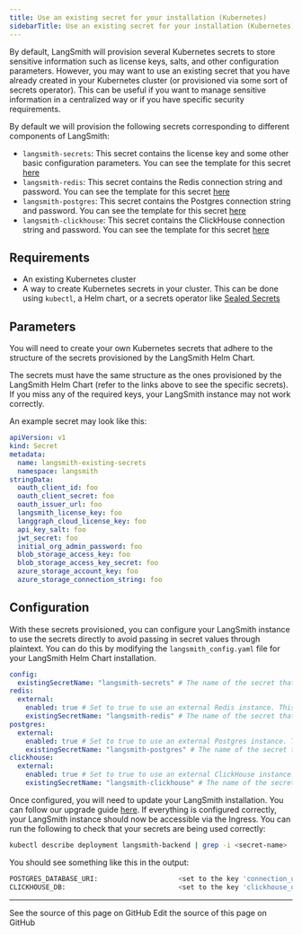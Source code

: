 ```yaml
---
title: Use an existing secret for your installation (Kubernetes)
sidebarTitle: Use an existing secret for your installation (Kubernetes)
---
```


By default, LangSmith will provision several Kubernetes secrets to store sensitive information such as license keys, salts, and other configuration parameters. However, you may want to use an existing secret that you have already created in your Kubernetes cluster (or provisioned via some sort of secrets operator). This can be useful if you want to manage sensitive information in a centralized way or if you have specific security requirements.

By default we will provision the following secrets corresponding to different components of LangSmith:

* `langsmith-secrets`: This secret contains the license key and some other basic configuration parameters. You can see the template for this secret [here](https://github.com/langchain-ai/helm/blob/main/charts/langsmith/templates/secrets.yaml)
* `langsmith-redis`: This secret contains the Redis connection string and password. You can see the template for this secret [here](https://github.com/langchain-ai/helm/blob/main/charts/langsmith/templates/redis/secrets.yaml)
* `langsmith-postgres`: This secret contains the Postgres connection string and password. You can see the template for this secret [here](https://github.com/langchain-ai/helm/blob/main/charts/langsmith/templates/postgres/secrets.yaml)
* `langsmith-clickhouse`: This secret contains the ClickHouse connection string and password. You can see the template for this secret [here](https://github.com/langchain-ai/helm/blob/main/charts/langsmith/templates/clickhouse/secrets.yaml)

## Requirements

* An existing Kubernetes cluster
* A way to create Kubernetes secrets in your cluster. This can be done using `kubectl`, a Helm chart, or a secrets operator like [Sealed Secrets](https://github.com/bitnami-labs/sealed-secrets)

## Parameters

You will need to create your own Kubernetes secrets that adhere to the structure of the secrets provisioned by the LangSmith Helm Chart.

<Warning>
The secrets must have the same structure as the ones provisioned by the LangSmith Helm Chart (refer to the links above to see the specific secrets). If you miss any of the required keys, your LangSmith instance may not work correctly.
</Warning>

An example secret may look like this:

```yaml
apiVersion: v1
kind: Secret
metadata:
  name: langsmith-existing-secrets
  namespace: langsmith
stringData:
  oauth_client_id: foo
  oauth_client_secret: foo
  oauth_issuer_url: foo
  langsmith_license_key: foo
  langgraph_cloud_license_key: foo
  api_key_salt: foo
  jwt_secret: foo
  initial_org_admin_password: foo
  blob_storage_access_key: foo
  blob_storage_access_key_secret: foo
  azure_storage_account_key: foo
  azure_storage_connection_string: foo
```

## Configuration

With these secrets provisioned, you can configure your LangSmith instance to use the secrets directly to avoid passing in secret values through plaintext. You can do this by modifying the `langsmith_config.yaml` file for your LangSmith Helm Chart installation.

```yaml
config:
  existingSecretName: "langsmith-secrets" # The name of the secret that contains the license key and other basic configuration parameters
redis:
  external:
    enabled: true # Set to true to use an external Redis instance. This secret is only needed if you are using an external Redis instance
    existingSecretName: "langsmith-redis" # The name of the secret that contains the Redis connection string and password
postgres:
  external:
    enabled: true # Set to true to use an external Postgres instance. This secret is only needed if you are using an external Postgres instance
    existingSecretName: "langsmith-postgres" # The name of the secret that contains the Postgres connection string and password
clickhouse:
  external:
    enabled: true # Set to true to use an external ClickHouse instance. This secret is only needed if you are using an external ClickHouse instance
    existingSecretName: "langsmith-clickhouse" # The name of the secret that contains the ClickHouse connection string and password
```

Once configured, you will need to update your LangSmith installation. You can follow our upgrade guide [here](/langsmith/self-host-upgrades). If everything is configured correctly, your LangSmith instance should now be accessible via the Ingress. You can run the following to check that your secrets are being used correctly:

```bash
kubectl describe deployment langsmith-backend | grep -i <secret-name>
```

You should see something like this in the output:

```bash
POSTGRES_DATABASE_URI:                    <set to the key 'connection_url' in secret <your-secret-name>  Optional: false
CLICKHOUSE_DB:                            <set to the key 'clickhouse_db' in secret <your-secret-name>   Optional: false
```

---

<CardGroup cols={2}>
  <Card title="View Source" icon="eye" href="https://github.com/langchain-ai/docs/blob/main/src/langsmith/self-host-using-an-existing-secret.mdx">
    See the source of this page on GitHub
  </Card>
  <Card title="Edit Source" icon="pen-to-square" href="https://github.com/langchain-ai/docs/edit/main/src/langsmith/self-host-using-an-existing-secret.mdx">
    Edit the source of this page on GitHub
  </Card>
</CardGroup>
